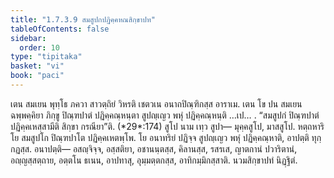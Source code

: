 ```yaml
---
title: "1.7.3.9 สมสูปกปฏิคฺคหณสิกฺขาปท"
tableOfContents: false
sidebar:
  order: 10
type: "tipitaka"
basket: "vi"
book: "paci"
---
```



<DynamicBreadcrumb />

<Division number="604" book="paci">

<Paragraph number="1825" book="paci">
เตน สมเยน พุทฺโธ ภควา สาวตฺถิยํ วิหรติ เชตวเน อนาถปิณฺฑิกสฺส อาราเม. เตน โข ปน สมเยน ฉพฺพคฺคิยา ภิกฺขู ปิณฺฑปาตํ ปฏิคฺคณฺหนฺตา สูปญฺเญว พหุํ ปฏิคฺคณฺหนฺติ …เป… .
</Paragraph>

<Paragraph number="1826" book="paci">
<Emphasis>“สมสูปกํ ปิณฺฑปาตํ ปฏิคฺคเหสฺสามีติ สิกฺขา กรณียา”</Emphasis>ติ. (*29*:<Emphasis>174</Emphasis>)
</Paragraph>

<Paragraph number="1827" book="paci">
<Emphasis>สูโป</Emphasis> นาม เทฺว สูปา— มุคฺคสูโป, มาสสูโป. หตฺถหาริโย สมสูปโก ปิณฺฑปาโต ปฏิคฺคเหตพฺโพ. โย อนาทริยํ ปฏิจฺจ สูปญฺเญว พหุํ ปฏิคฺคณฺหาติ, อาปตฺติ ทุกฺกฏสฺส.
</Paragraph>

<Paragraph number="1828" book="paci">
อนาปตฺติ— อสญฺจิจฺจ, อสฺสติยา, อชานนฺตสฺส, คิลานสฺส, รสรเส, ญาตกานํ ปวาริตานํ, อญฺญสฺสตฺถาย, อตฺตโน ธเนน, อาปทาสุ, อุมฺมตฺตกสฺส, อาทิกมฺมิกสฺสาติ.

</Paragraph>
</Division>

<Paragraph number="1829" type="center" book="paci">
นวมสิกฺขาปทํ นิฏฺฐิตํ.
</Paragraph>